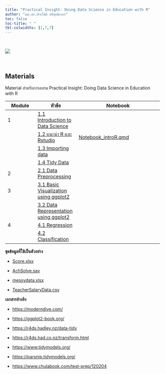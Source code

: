 ---
title: "Practical Insight: Doing Data Science in Education with R"
author: "ผศ.ดร.สิวะโชติ ศรีสุทธิยากร"
toc: false
toc-title: " "
tbl-colwidths: [1,7,7]
---

<br>

![](https://tidyverse.tidyverse.org/articles/data-science.png)

<br>

## Materials

Material สำหรับการอบรม Practical Insight: Doing Data Science in Education with R

| Module | หัวข้อ                                                                                | Notebook                                             |
|-------------|------------------|------------------------------------|
| 1      | [1.1 Introduction to Data Science](01Intro_to_DS/intro.html)                        |                                                      |
|        | [1.2 แนะนำ R และ Rstudio](01Intro_to_DS/RandRstudio.html)                           | [Notebook_introR.qmd](notebooks/Notebook_introR.qmd) |
|        | [1.3 Importing data](02Importing_data/importing_data.html)                          |                                                      |
|        | [1.4 Tidy Data](03Tidydata/tidydata.html)                                           |                                                      |
| 2      | [2.1 Data Preprocessing](04datapreprocessing/datapreprocessing.html)                |                                                      |
| 3      | [3.1 Basic Visualization using ggplot2](05DataVisualization/datvis.html)            |                                                      |
|        | [3.2 Data Representation using ggplot2](05DataVisualization/datarepresentation.pdf) |                                                      |
| 4      | [4.1 Regression](06Analytics/regression.html)                                       |                                                      |
|        | [4.2 Classification](06Analytics/classification.html)                               |                                                      |

**ชุดข้อมูลที่ใช้เป็นตัวอย่าง**

-   [Score.xlsx](dataset/Score.xlsx)

-   [AchSolve.sav](dataset/AchSolve.sav)

-   [messydata.xlsx](dataset/messydata.xlsx)

-   [TeacherSalaryData.csv](dataset/TeacherSalaryData.csv)

**เอกสารอ้างอิง**

-   <https://moderndive.com/>

-   <https://ggplot2-book.org/>

-   <https://r4ds.hadley.nz/data-tidy>

-   <https://r4ds.had.co.nz/transform.html>

-   <https://www.tidymodels.org/>

-   <https://parsnip.tidymodels.org/>

-   <https://www.chulabook.com/test-prep/120204>
